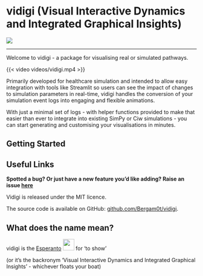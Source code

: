 # vidigi (Visual Interactive Dynamics and Integrated Graphical Insights)

[<img src="https://img.shields.io/pypi/v/vidigi?label=pypi%20package">](https://pypi.org/project/vidigi/)

---

Welcome to vidigi - a package for visualising real or simulated pathways.

{{< video videos/vidigi.mp4 >}}

Primarily developed for healthcare simulation and intended to allow easy integration with tools like Streamlit so users can see the impact of changes to simulation parameters in real-time, vidigi handles the conversion of your simulation event logs into engaging and flexible animations.

With just a minimal set of logs - with helper functions provided to make that easier than ever to integrate into existing SimPy or Ciw simulations - you can start generating and customising your visualisations in minutes.

## Getting Started


## Useful Links

**Spotted a bug? Or just have a new feature you'd like adding? Raise an issue [here](https://github.com/Bergam0t/vidigi/issues/new)**

Vidigi is released under the MIT licence.

The source code is available on GitHub: [github.com/Bergam0t/vidigi](https://github.com/Bergam0t/vidigi).


## What does the name mean?

vidigi is the [Esperanto](https://en.wikipedia.org/wiki/Esperanto) ![](Flag_of_Esperanto.svg.png){height=30px} for 'to show'

(or it's the backronym 'Visual Interactive Dynamics and Integrated Graphical Insights' - whichever floats your boat)
